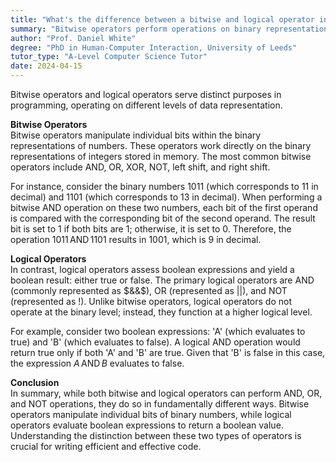 ```yaml
---
title: "What's the difference between a bitwise and logical operator in programming?"
summary: "Bitwise operators perform operations on binary representations of numbers, while logical operators evaluate boolean expressions."
author: "Prof. Daniel White"
degree: "PhD in Human-Computer Interaction, University of Leeds"
tutor_type: "A-Level Computer Science Tutor"
date: 2024-04-15
---
```


Bitwise operators and logical operators serve distinct purposes in programming, operating on different levels of data representation.

**Bitwise Operators**  
Bitwise operators manipulate individual bits within the binary representations of numbers. These operators work directly on the binary representations of integers stored in memory. The most common bitwise operators include AND, OR, XOR, NOT, left shift, and right shift. 

For instance, consider the binary numbers $1011$ (which corresponds to $11$ in decimal) and $1101$ (which corresponds to $13$ in decimal). When performing a bitwise AND operation on these two numbers, each bit of the first operand is compared with the corresponding bit of the second operand. The result bit is set to $1$ if both bits are $1$; otherwise, it is set to $0$. Therefore, the operation $1011 \, \text{AND} \, 1101$ results in $1001$, which is $9$ in decimal.

**Logical Operators**  
In contrast, logical operators assess boolean expressions and yield a boolean result: either true or false. The primary logical operators are AND (commonly represented as $&&$), OR (represented as $||$), and NOT (represented as $!$). Unlike bitwise operators, logical operators do not operate at the binary level; instead, they function at a higher logical level. 

For example, consider two boolean expressions: 'A' (which evaluates to true) and 'B' (which evaluates to false). A logical AND operation would return true only if both 'A' and 'B' are true. Given that 'B' is false in this case, the expression $A \, \text{AND} \, B$ evaluates to false.

**Conclusion**  
In summary, while both bitwise and logical operators can perform AND, OR, and NOT operations, they do so in fundamentally different ways. Bitwise operators manipulate individual bits of binary numbers, while logical operators evaluate boolean expressions to return a boolean value. Understanding the distinction between these two types of operators is crucial for writing efficient and effective code.
    